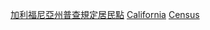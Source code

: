 {{containercat}}

[[Category:加利福尼亞州普查規定居民點|]]
[[Category:美國各縣普查規定居民點|California]]
[[Category:加利福尼亞州各縣聚居地|Census]]